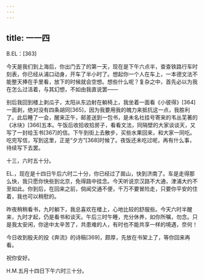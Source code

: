 ```yaml
---
---
---
```

title: 一一四
---




B.EL：[363]

今天是我们到上海后，你出门去了的第一天，现在是下午六点半，查查铁路行车时刻表，你已经从浦口动身，开车了半小时了。想起你一个人在车上，一本德文法不能整天捧在手里看，放下的时候就会空想。想些什么呢？复杂之中，首先必以为我在怎么过活着，与其幻想，不如由我直说罢——

别后我回到楼上剥瓜子，太阳从东边射在躺椅上，我坐着一面看《小彼得》[364]一面剥，绝对没有四条胡同[365]，因为我要用我的魄力来抵抗这一点，我胜利了。此后睡了一会，醒来正午，邮差送到一包书，是未名社挂号寄来的韦丛芜著的《冰块》[366]五本。午饭后收拾收拾房子，看看文法，同隔壁的大家谈谈天，又写了一封给玉书[367]的信。下午到街上去散步，买些水果回来，和大家一同吃。吃完写信，写到这里，正是“夕方”[368]时候了。夜饭还未吃过呢，再有什么事，待续写下去罢。

十三，六时五十分。

EL.，现在是十四日午后六时二十分，你已经过了崮山，快到济南了。车是走得那么快，我只愿你快些到北京，免得路中挂念。今天听说京汉路不大通，津浦大约不至如此。你到后，在回来之前，倘闻交通不便，千万不要冒险走，只要你平安的住着，我也可以稍慰的。

昨夜稍稍看书，九时躺下，我总喜欢在楼上，心地比较的舒服些。今天六时半醒来，九时才起，仍是看书和谈天。午后三时午睡，充分休养，如你所嘱，勿念。只是我太安闲，你途中太辛苦了，共患难的人，有时也不能共享一样的境遇，奈何！

今日收到殷夫的投《奔流》的诗稿[369]，颇厚，先放在书架上了，等你回来再看。

祝你安好。

H.M.五月十四日下午六时三十分。